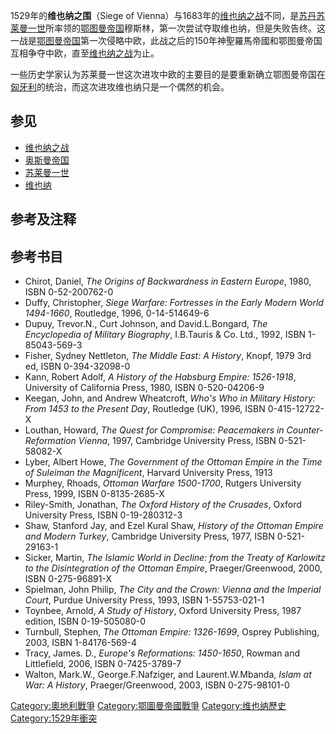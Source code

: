{{dablink|若你想参见的是1683年鄂图曼军队对维也纳的第二次包围，请参见[[维也纳之战|维也纳之战]]。}}
{{dablink|若你想参见的是1945年苏联红军对维也纳的包围战，请参见[[維也納攻勢|維也納攻勢]]。}}
{{noteTA
|1=zh:鄂图曼; zh-cn:奥斯曼; zh-tw:鄂圖曼; zh-hk:奧托曼
}}
{{Infobox Military Conflict
|conflict=维也纳之围
|image=[[File:Belagerung_Wiens_1529-Beham.jpg|300px]]
|caption=1529年维也纳之围
|partof=鄂图曼欧洲战争及{{le|鄂圖曼-哈布斯堡战争|Ottoman–Habsburg wars}}
|date=1529年9月27日－10月14日 
|place={{flagcountry|Holy Roman Empire}}[[奥地利大公國|奥地利大公國]][[维也纳|维也纳]] 
|result=哈布斯堡胜利
|combatant1= [[File:Banner_of_the_Holy_Roman_Emperor_with_haloes_(1400-1806).svg|22px]] [[神聖羅馬帝國|神聖羅馬帝國]]<br />一些[[波希米亚|波希米亚]]和[[西班牙|西班牙]]雇佣兵
|combatant2=[[File:Ottoman_Empire1517-1844.svg|22px]] [[鄂图曼帝国|鄂图曼帝国]]<br />[[File:Flag_of_Moldavia.svg|25px]] [[摩尔多瓦|摩尔达维亚]]<br />[[塞尔维亚人|塞尔维亚人]]
|commander1=威廉·冯·洛加多夫<br />力卡拿斯·加拉夫·萨利姆 †
|commander2=[[苏莱曼一世_(奥斯曼帝国)|苏莱曼一世]]<br />[[大维齐尔|大维齐尔]][[帕尔加勒·易卜拉欣帕夏|帕尔加勒·易卜拉欣帕夏]]
|strength1=大约17,000 人<ref>Turnbull says the garrison was "over 16,000 strong". ''The Ottoman Empire'', p 50; Keegan and Wheatcroft suggest 17,000. ''Who's Who in Military History'', p 283; Some estimates are just above 20,000, for example: "Together with Wilhelm von Roggendorf, the Marshal of Austria, Salm conducted the defense of Vienna with 16,000 regulars and 5,000 militia." Dupuy, Trevor, ''et al'', ''The Encyclopedia of Military Biography'', p 653.</ref> 
|strength2=大约120,000人<ref name = estimate>Turnbull suggests Suleiman had "perhaps 120,000" troops when he reached Osijek on 6 August. ''The Ottoman Empire'', p 50; Christopher Duffy suggests "Suleiman led an army of 125,000 Turks". ''Siege Warfare: Fortresses in the Early Modern World 1494-1660'', p 201. For higher estimates, see further note on Suleiman's troops.</ref>
|casualties1=不详，但大量农民被杀<ref>Turnbull, Stephen. The Ottoman Empire 1326 - 1699. New York: Osprey, 2003.pg 51 </ref> 
|casualties2=不详，但多于奥军<ref>Turnbull, Stephen. The Ottoman Empire 1326 - 1699. New York: Osprey, 2003. pg 51 </ref> 
}}
1529年的'''维也纳之围'''（Siege of Vienna）与1683年的[[维也纳之战|维也纳之战]]不同，是[[苏丹_(称谓)|苏丹]][[苏莱曼一世_(奥斯曼帝国)|苏莱曼一世]]所率领的[[奥斯曼帝国|鄂图曼帝国]]穆斯林，第一次尝试夺取维也纳，但是失败告终。这一战是[[鄂图曼帝国|鄂图曼帝国]]第一次侵略中欧，此战之后的150年神聖羅馬帝國和鄂图曼帝国互相争夺中欧，直至[[维也纳之战|维也纳之战]]为止。

一些历史学家认为苏莱曼一世这次进攻中欧的主要目的是要重新确立鄂图曼帝国在[[匈牙利|匈牙利]]的统治，而这次进攻维也纳只是一个偶然的机会。

== 参见 ==
* [[维也纳之战|维也纳之战]]
*[[奥斯曼帝国|奥斯曼帝国]]
*[[苏莱曼一世_(奥斯曼帝国)|苏莱曼一世]]
* [[维也纳|维也纳]]

== 参考及注释 ==
{{Reflist}}

== 参考书目 ==

* Chirot, Daniel, ''The Origins of Backwardness in Eastern Europe'', 1980, ISBN 0-52-200762-0
* Duffy, Christopher, ''Siege Warfare: Fortresses in the Early Modern World 1494-1660'', Routledge, 1996, 0-14-514649-6
* Dupuy, Trevor.N., Curt Johnson, and David.L.Bongard, ''The Encyclopedia of Military Biography'', I.B.Tauris & Co. Ltd., 1992, ISBN 1-85043-569-3
* Fisher, Sydney Nettleton, ''The Middle East: A History'', Knopf, 1979 3rd ed, ISBN 0-394-32098-0
* Kann, Robert Adolf, ''A History of the Habsburg Empire: 1526-1918'', University of California Press, 1980, ISBN 0-520-04206-9
* Keegan, John, and Andrew Wheatcroft, ''Who's Who in Military History: From 1453 to the Present Day'', Routledge (UK), 1996, ISBN 0-415-12722-X
* Louthan, Howard, ''The Quest for Compromise: Peacemakers in Counter-Reformation Vienna'', 1997, Cambridge University Press, ISBN 0-521-58082-X
* Lyber, Albert Howe, ''The Government of the Ottoman Empire in the Time of Suleiman the Magnificent'', Harvard University Press, 1913
* Murphey, Rhoads, ''Ottoman Warfare 1500-1700'', Rutgers University Press, 1999, ISBN 0-8135-2685-X
* Riley-Smith, Jonathan, ''The Oxford History of the Crusades'', Oxford University Press, ISBN 0-19-280312-3
* Shaw, Stanford Jay, and Ezel Kural Shaw, ''History of the Ottoman Empire and Modern Turkey'', Cambridge University Press, 1977, ISBN 0-521-29163-1
* Sicker, Martin, ''The Islamic World in Decline: from the Treaty of Karlowitz to the Disintegration of the Ottoman Empire'', Praeger/Greenwood, 2000, ISBN 0-275-96891-X
* Spielman, John Philip, ''The City and the Crown: Vienna and the Imperial Court'', Purdue University Press, 1993, ISBN 1-55753-021-1
* Toynbee, Arnold, ''A Study of History'', Oxford University Press, 1987 edition, ISBN 0-19-505080-0
* Turnbull, Stephen, ''The Ottoman Empire: 1326-1699'', Osprey Publishing, 2003, ISBN 1-84176-569-4
* Tracy, James. D., ''Europe's Reformations: 1450-1650'', Rowman and Littlefield, 2006, ISBN 0-7425-3789-7
* Walton, Mark.W., George.F.Nafziger, and Laurent.W.Mbanda, ''Islam at War: A History'', Praeger/Greenwood, 2003, ISBN 0-275-98101-0


{{鄂圖曼帝國主要圍城戰}}
[[Category:奧地利戰爭|Category:奧地利戰爭]]
[[Category:鄂圖曼帝國戰爭|Category:鄂圖曼帝國戰爭]]
[[Category:维也纳歷史|Category:维也纳歷史]]
[[Category:1529年衝突|Category:1529年衝突]]